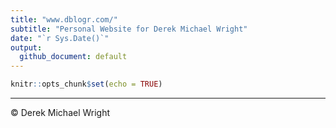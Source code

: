 ```yaml
---
title: "www.dblogr.com/"
subtitle: "Personal Website for Derek Michael Wright"
date: "`r Sys.Date()`"
output: 
  github_document: default
---
```


```r
knitr::opts_chunk$set(echo = TRUE)
```

---

&copy; Derek Michael Wright
